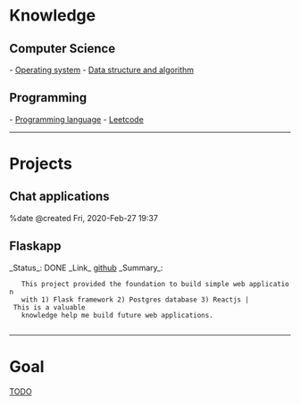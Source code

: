 = Knowledge =

== Computer Science ==
- [[os|Operating system]]
- [[algorithm|Data structure and algorithm]]

== Programming ==
- [[pl|Programming language]]
- [[leetcode|Leetcode]]

-----------------------------------------------------------------------------------------
= Projects =
== Chat applications ==


%date @created Fri, 2020-Feb-27 19:37 
== Flaskapp ==
_Status_:   DONE
_Link_      [[https://github.com/tancang91/flaskapp|github]]
_Summary_: 
    This project provided the foundation to build simple web application 
    with 1) Flask framework 2) Postgres database 3) Reactjs | This is a valuable 
    knowledge help me build future web applications.
    
-----------------------------------------------------------------------------------------
= Goal =
[[TODO]]
